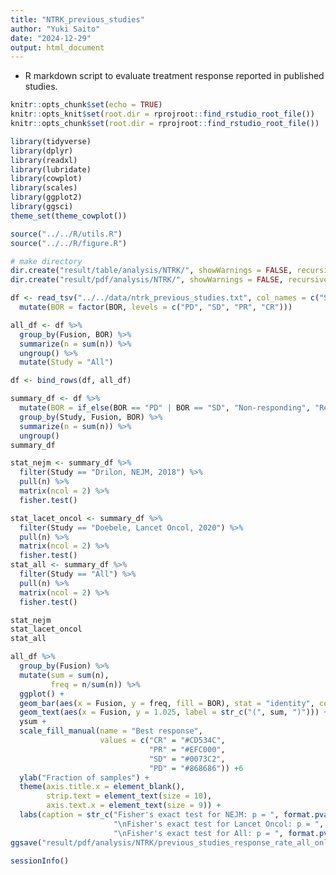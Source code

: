 ---
title: "NTRK_previous_studies"
author: "Yuki Saito"
date: "2024-12-29"
output: html_document
---

- R markdown script to evaluate treatment response reported in published studies.

```{r setup, include=FALSE, message=FALSE, warning=FALSE}
knitr::opts_chunk$set(echo = TRUE)
knitr::opts_knit$set(root.dir = rprojroot::find_rstudio_root_file())
knitr::opts_chunk$set(root.dir = rprojroot::find_rstudio_root_file())
```

```{r library, message=FALSE, warning=FALSE}
library(tidyverse)
library(dplyr)
library(readxl)
library(lubridate)
library(cowplot)
library(scales)
library(ggplot2)
library(ggsci)
theme_set(theme_cowplot())
```

```{r source}
source("../../R/utils.R")
source("../../R/figure.R")
```

```{r make directory}
# make directory
dir.create("result/table/analysis/NTRK/", showWarnings = FALSE, recursive = TRUE)
dir.create("result/pdf/analysis/NTRK/", showWarnings = FALSE, recursive = TRUE)
```

```{r read in input data}
df <- read_tsv("../../data/ntrk_previous_studies.txt", col_names = c("Study", "Fusion", "BOR", "n")) %>%
  mutate(BOR = factor(BOR, levels = c("PD", "SD", "PR", "CR")))
```

```{r analysis1}
all_df <- df %>% 
  group_by(Fusion, BOR) %>% 
  summarize(n = sum(n)) %>% 
  ungroup() %>% 
  mutate(Study = "All")

df <- bind_rows(df, all_df)
```

```{r analysis2}
summary_df <- df %>% 
  mutate(BOR = if_else(BOR == "PD" | BOR == "SD", "Non-responding", "Respoinding")) %>%
  group_by(Study, Fusion, BOR) %>%
  summarize(n = sum(n)) %>%
  ungroup()
summary_df

stat_nejm <- summary_df %>% 
  filter(Study == "Drilon, NEJM, 2018") %>% 
  pull(n) %>% 
  matrix(ncol = 2) %>% 
  fisher.test()

stat_lacet_oncol <- summary_df %>% 
  filter(Study == "Doebele, Lancet Oncol, 2020") %>% 
  pull(n) %>% 
  matrix(ncol = 2) %>% 
  fisher.test()
stat_all <- summary_df %>% 
  filter(Study == "All") %>% 
  pull(n) %>% 
  matrix(ncol = 2) %>% 
  fisher.test()

stat_nejm
stat_lacet_oncol
stat_all
```

```{r figure}
all_df %>% 
  group_by(Fusion) %>% 
  mutate(sum = sum(n),
         freq = n/sum(n)) %>% 
  ggplot() +
  geom_bar(aes(x = Fusion, y = freq, fill = BOR), stat = "identity", color = "black") +
  geom_text(aes(x = Fusion, y = 1.025, label = str_c("(", sum, ")"))) +
  ysum +
  scale_fill_manual(name = "Best response", 
                    values = c("CR" = "#CD534C", 
                               "PR" = "#EFC000",
                               "SD" = "#0073C2", 
                               "PD" = "#868686")) +6
  ylab("Fraction of samples") +
  theme(axis.title.x = element_blank(),
        strip.text = element_text(size = 10),
        axis.text.x = element_text(size = 9)) +
  labs(caption = str_c("Fisher's exact test for NEJM: p = ", format.pval(stat_nejm$p.value),
                       "\nFisher's exact test for Lancet Oncol: p = ", format.pval(stat_lacet_oncol$p.value),
                       "\nFisher's exact test for All: p = ", format.pval(stat_all$p.value)))
ggsave("result/pdf/analysis/NTRK/previous_studies_response_rate_all_only.pdf", width = 10, height = 5)
```

```{r sessioninfo}
sessionInfo()
```

